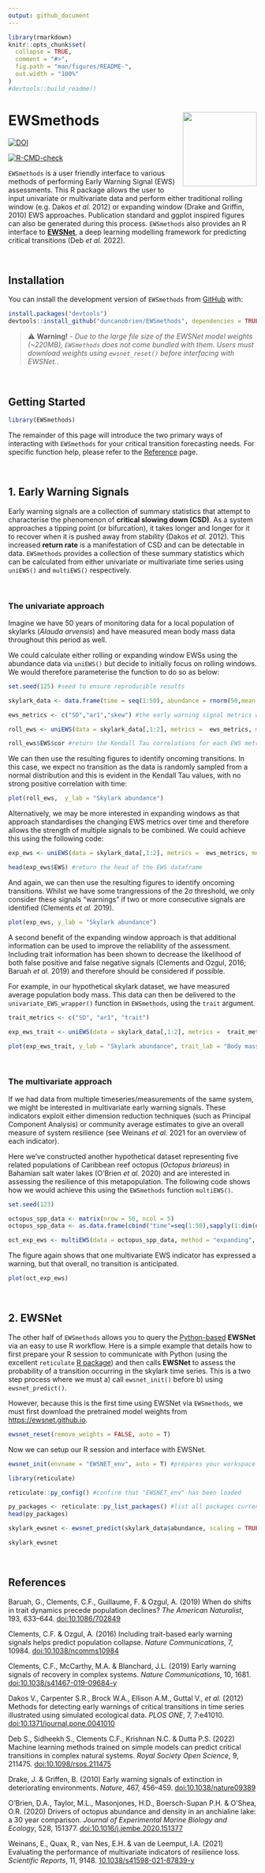 ```yaml
---
output: github_document
---
```


<!-- README.md is generated from README.Rmd. Please edit that file -->

```r
library(rmarkdown)
knitr::opts_chunk$set(
  collapse = TRUE,
  comment = "#>",
  fig.path = "man/figures/README-",
  out.width = "100%"
)
#devtools::build_readme()
```

# EWSmethods <a href="https://duncanobrien.github.io/EWSmethods/"><img src="man/figures/logo.svg" align="right" height="150"/></a>

<!-- badges: start -->

[![DOI](https://zenodo.org/badge/462774077.svg)](https://zenodo.org/badge/latestdoi/462774077)

[![R-CMD-check](https://github.com/duncanobrien/EWSmethods/workflows/R-CMD-check/badge.svg)](https://github.com/duncanobrien/EWSmethods/actions)

<!-- badges: end -->

`EWSmethods` is a user friendly interface to various methods of performing Early Warning Signal (EWS) assessments. This R package allows the user to input univariate or multivariate data and perform either traditional rolling window (e.g. Dakos *et al.* 2012) or expanding window (Drake and Griffin, 2010) EWS approaches. Publication standard and ggplot inspired figures can also be generated during this process. `EWSmethods` also provides an R interface to [**EWSNet**](https://ewsnet.github.io), a deep learning modelling framework for predicting critical transitions (Deb *et al.* 2022).

<br>

## Installation

You can install the development version of `EWSmethods` from [GitHub](https://github.com/duncanobrien/EWSmethods) with:

```r
install.packages("devtools")
devtools::install_github("duncanobrien/EWSmethods", dependencies = TRUE)
```

> ⚠️ **Warning!** - 
> *Due to the large file size of the EWSNet model weights (\~220MB), `EWSmethods` does not come bundled with them. Users must download weights using `ewsnet_reset()` before interfacing with EWSNet.*.

<br>

## Getting Started

```r
library(EWSmethods)
```

The remainder of this page will introduce the two primary ways of interacting with `EWSmethods` for your critical transition forecasting needs. For specific function help, please refer to the [Reference](https://duncanobrien.github.io/EWSmethods/reference/index.html) page.

<br>

## 1. Early Warning Signals

Early warning signals are a collection of summary statistics that attempt to characterise the phenomenon of **critical slowing down (CSD)**. As a system approaches a tipping point (or bifurcation), it takes longer and longer for it to recover when it is pushed away from stability (Dakos *et al.* 2012). This increased **return rate** is a manifestation of CSD and can be detectable in data. `EWSmethods` provides a collection of these summary statistics which can be calculated from either univariate or multivariate time series using `uniEWS()` and `multiEWS()` respectively.

<br>

### The univariate approach

Imagine we have 50 years of monitoring data for a local population of skylarks (*Alauda arvensis*) and have measured mean body mass data throughout this period as well.

We could calculate either rolling or expanding window EWSs using the abundance data via `uniEWS()` but decide to initially focus on rolling windows. We would therefore parameterise the function to do so as below:

```r
set.seed(125) #seed to ensure reproducible results

skylark_data <- data.frame(time = seq(1:50), abundance = rnorm(50,mean = 100,sd=20), trait = rnorm(50,mean=40,sd=5)) #dummy skylark dataset

ews_metrics <- c("SD","ar1","skew") #the early warning signal metrics we wish to compute

roll_ews <- uniEWS(data = skylark_data[,1:2], metrics =  ews_metrics, method = "rolling", winsize = 50) #lets use a rolling window approach

roll_ews$EWS$cor #return the Kendall Tau correlations for each EWS metric
```

We can then use the resulting figures to identify oncoming transitions. In this case, we expect no transition as the data is randomly sampled from a normal distribution and this is evident in the Kendall Tau values, with no strong positive correlation with time:

```r
plot(roll_ews,  y_lab = "Skylark abundance")
```

Alternatively, we may be more interested in expanding windows as that approach standardises the changing EWS metrics over time and therefore allows the strength of multiple signals to be combined. We could achieve this using the following code:

```r
exp_ews <- uniEWS(data = skylark_data[,1:2], metrics =  ews_metrics, method = "expanding", burn_in = 10, threshold = 2,  tail.direction = "one.tailed") #lets use a rolling window approach

head(exp_ews$EWS) #return the head of the EWS dataframe
```

And again, we can then use the resulting figures to identify oncoming transitions. Whilst we have some trangressions of the 2σ threshold, we only consider these signals "warnings" if two or more consecutive signals are identified (Clements *et al.* 2019).

```r
plot(exp_ews, y_lab = "Skylark abundance")
```

A second benefit of the expanding window approach is that additional information can be used to improve the reliability of the assessment. Including trait information has been shown to decrease the likelihood of both false positive and false negative signals (Clements and Ozgul, 2016; Baruah *et al.* 2019) and therefore should be considered if possible.

For example, in our hypothetical skylark dataset, we have measured average population body mass. This data can then be delivered to the `univariate_EWS_wrapper()` function in `EWSmethods`, using the `trait` argument.

```r
trait_metrics <- c("SD", "ar1", "trait")

exp_ews_trait <- uniEWS(data = skylark_data[,1:2], metrics =  trait_metrics, trait = skylark_data$trait, method = "expanding", burn_in = 10, threshold = 2, tail.direction = "one.tailed")
```

```r
plot(exp_ews_trait, y_lab = "Skylark abundance", trait_lab = "Body mass (g)", trait_scale = 5)
```

<br>

### The multivariate approach

If we had data from multiple timeseries/measurements of the same system, we might be interested in multivariate early warning signals. These indicators exploit either dimension reduction techniques (such as Principal Component Analysis) or community average estimates to give an overall measure of system resilience (see Weinans *et al.* 2021 for an overview of each indicator).

Here we've constructed another hypothetical dataset representing five related populations of Caribbean reef octopus (*Octopus briareus*) in Bahamian salt water lakes (O'Brien *et al.* 2020) and are interested in assessing the resilience of this metapopulation. The following code shows how we would achieve this using the `EWSmethods` function `multiEWS()`.

```r
set.seed(123)

octopus_spp_data <- matrix(nrow = 50, ncol = 5)
octopus_spp_data <- as.data.frame(cbind("time"=seq(1:50),sapply(1:dim(octopus_spp_data)[2], function(x){octopus_spp_data[,x] <- rnorm(50,mean=500,sd=200)}))) #create our hypothetical, uncollapsing ecosystem

oct_exp_ews <- multiEWS(data = octopus_spp_data, method = "expanding", threshold = 2, tail.direction = "one.tailed") #lets use an expanding window approach
```

The figure again shows that one multivariate EWS indicator has expressed a warning, but that overall, no transition is anticipated.

```r
plot(oct_exp_ews)
```

<br>

## 2. EWSNet

The other half of `EWSmethods` allows you to query the [Python-based](https://www.python.org) **EWSNet** via an easy to use R workflow. Here is a simple example that details how to first prepare your R session to communicate with Python (using the excellent `reticulate` [R package](https://rstudio.github.io/reticulate/)) and then calls **EWSNet** to assess the probability of a transition occurring in the skylark time series. This is a two step process where we must a) call `ewsnet_init()` before b) using `ewsnet_predict()`.

However, because this is the first time using EWSNet via `EWSmethods`, we must first download the pretrained model weights from [https://ewsnet.github.io](https://ewsnet.github.io).

```r
ewsnet_reset(remove_weights = FALSE, auto = T)
```

Now we can setup our R session and interface with EWSNet.

```r
ewsnet_init(envname = "EWSNET_env", auto = T) #prepares your workspace using 'reticulate' and asks to install Anaconda (if no appropriate Python found) and/or a Python environment before activating that environment with the necessary Python packages

library(reticulate)

reticulate::py_config() #confirm that "EWSNET_env" has been loaded

py_packages <- reticulate::py_list_packages() #list all packages currently loaded in to "EWSNET_env"
head(py_packages)

skylark_ewsnet <- ewsnet_predict(skylark_data$abundance, scaling = TRUE, ensemble = 25, envname = "EWSNET_env") #perform EWSNet assessment using white noise and all 25 models. The envname should match ewsnet_init()

skylark_ewsnet
```

<br>

## References

Baruah, G., Clements, C.F., Guillaume, F. & Ozgul, A. (2019) When do shifts in trait dynamics precede population declines? *The American Naturalist*, 193, 633--644. [doi:10.1086/702849](https://www.journals.uchicago.edu/doi/10.1086/702849)

Clements, C.F. & Ozgul, A. (2016) Including trait-based early warning signals helps predict population collapse. *Nature Communications*, 7, 10984. [doi:10.1038/ncomms10984](https://www.nature.com/articles/ncomms10984)

Clements, C.F., McCarthy, M.A. & Blanchard, J.L. (2019) Early warning signals of recovery in complex systems. *Nature Communications*, 10, 1681. [doi:10.1038/s41467-019-09684-y](https://www.nature.com/articles/s41467-019-09684-y)

Dakos V., Carpenter S.R., Brock W.A., Ellison A.M., Guttal V., *et al.* (2012) Methods for detecting early warnings of critical transitions in time series illustrated using simulated ecological data. *PLOS ONE*, 7, 7:e41010. [doi:10.1371/journal.pone.0041010](https://journals.plos.org/plosone/article?id=10.1371/journal.pone.0041010)

Deb S., Sidheekh S., Clements C.F., Krishnan N.C. & Dutta P.S. (2022) Machine learning methods trained on simple models can predict critical transitions in complex natural systems. *Royal Society Open Science*, 9, 211475. [doi:10.1098/rsos.211475](https://royalsocietypublishing.org/doi/10.1098/rsos.211475)

Drake, J. & Griffen, B. (2010) Early warning signals of extinction in deteriorating environments. *Nature*, 467, 456--459. [doi:10.1038/nature09389](https://www.nature.com/articles/nature09389)

O'Brien, D.A., Taylor, M.L., Masonjones, H.D., Boersch-Supan P.H. & O'Shea, O.R. (2020) Drivers of octopus abundance and density in an anchialine lake: a 30 year comparison. *Journal of Experimental Marine Biology and Ecology*, 528, 151377. [doi:10.1016/j.jembe.2020.151377](https://www.sciencedirect.com/science/article/pii/S0022098120300356)

Weinans, E., Quax, R., van Nes, E.H. & van de Leemput, I.A. (2021) Evaluating the performance of multivariate indicators of resilience loss. *Scientific Reports*, 11, 9148. [10.1038/s41598-021-87839-y](https://www.nature.com/articles/s41598-021-87839-y)
